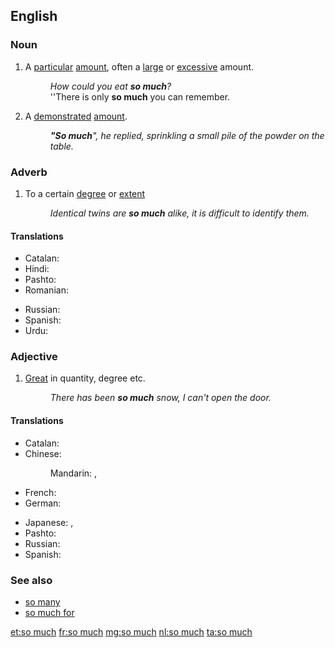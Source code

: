 ==English==

===Noun===
{{en-noun|sg=[[so]] [[much]]|-}}

# A [[particular]] [[amount]], often a [[large]] or [[excessive]] amount.
#: ''How could you eat '''so much'''?''
#: ''There is only '''so much''' you can remember.
# A [[demonstrated]] [[amount]].
#: '''''"So much'''", he replied, sprinkling a small pile of the powder on the table.''

===Adverb===
{{en-adv|-}}

# To a certain [[degree]] or [[extent]]
#: ''Identical twins are '''so much''' alike, it is difficult to identify them.''

====Translations====
{{trans-top}}
* Catalan: {{t|ca|tant}}
* Hindi: {{t|hi|इतना|tr=itnā|sc=Deva}}
* Pashto: {{t|ps|دومره|tr=domra}}
* Romanian: {{t|ro|foarte mult}}
{{trans-mid}}
* Russian: {{t|ru|настолько|tr=nastól'ko|sc=Cyrl}}
* Spanish: {{t|es|tanto|m}}
* Urdu: {{t|ur|اتنا|tr=itnā|sc=ur-Arab}}
{{trans-bottom}}

===Adjective===
{{en-adj|-}}

# [[great|Great]] in quantity, degree etc.
#: ''There has been '''so much''' snow, I can't open the door.''

====Translations====
{{trans-top}}
* Catalan: {{t|ca|tant}}
* Chinese:
*: Mandarin: {{t|zh|這麼多|sc=Hani}}, {{t|zh|这么多|tr=zhème duō|sc=Hani}}
* French: {{t|fr|tant}}
* German: {{t|de|soviel}}
{{trans-mid}}
* Japanese: {{t|ja|そんなに|tr=sonna-ni|sc=Jpan}}, {{t|ja|それほど|tr=sore-hodo|sc=Jpan}}
* Pashto: {{t|ps|دومره|tr=domra}}
* Russian: {{t|ru|столько|tr=stól'ko|sc=Cyrl}}
* Spanish: {{t|es|tanto|m}}
{{trans-bottom}}

===See also===
* [[so many]]
* [[so much for]]

[[et:so much]]
[[fr:so much]]
[[mg:so much]]
[[nl:so much]]
[[ta:so much]]